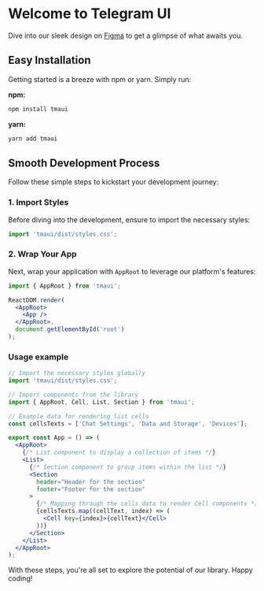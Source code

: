 # Welcome to Telegram UI

Dive into our sleek design on [Figma](https://figma.com/community/file/1348989725141777736/) to get a glimpse of what awaits you.

## Easy Installation

Getting started is a breeze with npm or yarn. Simply run:

**npm:**

```sh
npm install tmaui
```

**yarn:**

```sh
yarn add tmaui
```

## Smooth Development Process

Follow these simple steps to kickstart your development journey:

### 1. Import Styles

Before diving into the development, ensure to import the necessary styles:

```jsx
import 'tmaui/dist/styles.css';
```

### 2. Wrap Your App

Next, wrap your application with `AppRoot` to leverage our platform's features:

```jsx
import { AppRoot } from 'tmaui';

ReactDOM.render(
  <AppRoot>
    <App />
  </AppRoot>,
  document.getElementById('root')
);
```

### Usage example

```jsx
// Import the necessary styles globally
import 'tmaui/dist/styles.css';

// Import components from the library
import { AppRoot, Cell, List, Section } from 'tmaui';

// Example data for rendering list cells
const cellsTexts = ['Chat Settings', 'Data and Storage', 'Devices'];

export const App = () => (
  <AppRoot>
    {/* List component to display a collection of items */}
    <List>
      {/* Section component to group items within the list */}
      <Section
        header="Header for the section"
        footer="Footer for the section"
      >
        {/* Mapping through the cells data to render Cell components */}
        {cellsTexts.map((cellText, index) => (
          <Cell key={index}>{cellText}</Cell>
        ))}
      </Section>
    </List>
  </AppRoot>
);
```

With these steps, you're all set to explore the potential of our library. Happy coding!

